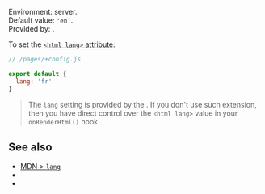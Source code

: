 
Environment: server.  
Default value: `'en'`.  
Provided by: <UiFrameworkVikeExtension />.

To set the [`<html lang>` attribute](https://developer.mozilla.org/en-US/docs/Web/HTML/Global_attributes/lang#language_tag_syntax):

```js
// /pages/+config.js

export default {
  lang: 'fr'
}
```

> The `lang` setting is provided by the <UiFrameworkVikeExtension />. If you don't use such extension, then you have direct control over the `<html lang>` value in your <Link href="/onRenderHtml">`onRenderHtml()` hook</Link>.


## See also

- [MDN > `lang`](https://developer.mozilla.org/en-US/docs/Web/HTML/Global_attributes/lang#language_tag_syntax)
- <Link href="/head" />
- <Link href="/markdown#metadata" />

